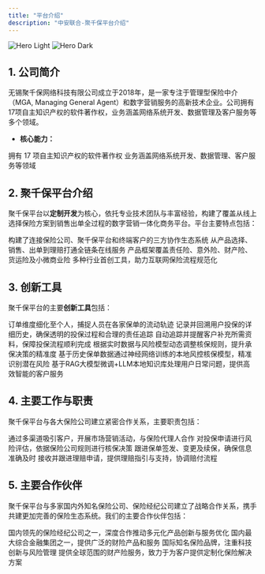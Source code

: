 ```yaml
---
title: "平台介绍"
description: "中安联合-聚千保平台介绍"
---
```


<img
  className="block dark:hidden"
  src="/images/hero-light.svg"
  alt="Hero Light"
/>
<img
  className="hidden dark:block"
  src="/images/hero-dark.svg"
  alt="Hero Dark"
/>

## 1. 公司简介

无锡聚千保网络科技有限公司成立于2018年，是一家专注于管理型保险中介（MGA, Managing General Agent）和数字营销服务的高新技术企业。公司拥有17项自主知识产权的软件著作权，业务涵盖网络系统开发、数据管理及客户服务等多个领域。

- **核心能力：**

<CardGroup cols={2}>
  <Card title="高新技术企业" icon="award" href="#">
    拥有 17 项自主知识产权的软件著作权
  </Card>

  <Card title="业务范围" icon="network-wired" href="#">
    业务涵盖网络系统开发、数据管理、客户服务等领域
  </Card>
</CardGroup>

## 2. 聚千保平台介绍

聚千保平台以**定制开发**为核心，依托专业技术团队与丰富经验，构建了覆盖从线上选择保险方案到销售出单全过程的数字营销一体化商务平台。平台主要特点包括：

<CardGroup cols={2}>
  <Card title="资源整合" icon="link" href="#">
    构建了连接保险公司、聚千保平台和终端客户的三方协作生态系统
  </Card>

  <Card title="全流程数字化" icon="square-binary" href="#">
    从产品选择、销售、出单到理赔打通全链条在线服务
  </Card>

  <Card title="多险种覆盖" icon="umbrella" href="#">
    产品框架覆盖责任险、意外险、财产险、货运险及小微商业险
  </Card>

  <Card title="创新工具" icon="wand-magic-sparkles" href="#">
    多种行业首创工具，助力互联网保险流程规范化
  </Card>
</CardGroup>

## 3. 创新工具

聚千保平台的主要**创新工具**包括：

<CardGroup cols={2}>
  <Card title="人员流动性管控系统" icon="users" href="#">
    订单维度细化至个人，捕捉人员在各家保单的流动轨迹
  </Card>

  <Card title="投保轨迹回溯系统" icon="clock-rotate-left" href="#">
    记录并回溯用户投保的详细历史，确保透明的投保过程和合理的责任追踪
  </Card>

  <Card title="欠缴资料追踪系统" icon="location-crosshairs" href="#">
    自动追踪并提醒客户补充所需资料，保障投保流程顺利完成
  </Card>

  <Card title="动态核保引擎" icon="shield-halved" href="#">
    根据实时数据与风险模型动态调整核保规则，提升承保决策的精准度
  </Card>

  <Card title="风控模型" icon="hexagon-nodes" href="#">
    基于历史保单数据通过神经网络训练的本地风控核保模型，精准识别潜在风险
  </Card>

  <Card title="智能客服" icon="fa-comment-nodes" href="#">
    基于RAG大模型微调+LLM本地知识库处理用户日常问题，提供高效智能的客户服务
  </Card>
</CardGroup>

## 4. 主要工作与职责

聚千保平台与各大保险公司建立紧密合作关系，主要职责包括：

<CardGroup cols={2}>
  <Card title="推广与销售" icon="bullhorn" href="#">
    通过多渠道吸引客户，开展市场营销活动，与保险代理人合作
  </Card>

  <Card title="风险评估与核保" icon="scale-balanced" href="#">
    对投保申请进行风险评估，依据保险公司规则进行核保决策
  </Card>

  <Card title="保单管理" icon="clipboard-check" href="#">
    跟进保单签发、变更及续保，确保信息准确及时
  </Card>

  <Card title="理赔处理" icon="handshake-angle" href="#">
    接收并跟进理赔申请，提供理赔指引与支持，协调赔付流程
  </Card>
</CardGroup>

## 5. 主要合作伙伴

聚千保平台与多家国内外知名保险公司、保险经纪公司建立了战略合作关系，携手共建更加完善的保险生态系统。我们的主要合作伙伴包括：

<CardGroup cols={2}>
  <Card title="中安联合" icon="" href="#">
    国内领先的保险经纪公司之一，深度合作推动多元化产品创新与服务优化
  </Card>

  <Card title="平安财险" icon="" href="#">
    国内最大综合金融集团之一，提供广泛的财险产品和服务
  </Card>

  <Card title="利宝保险" icon="" href="#">
    国际知名保险品牌，注重科技创新与风险管理
  </Card>

  <Card title="美亚财险" icon="" href="#">
    提供全球范围的财产险服务，致力于为客户提供定制化保险解决方案
  </Card>
</CardGroup>
